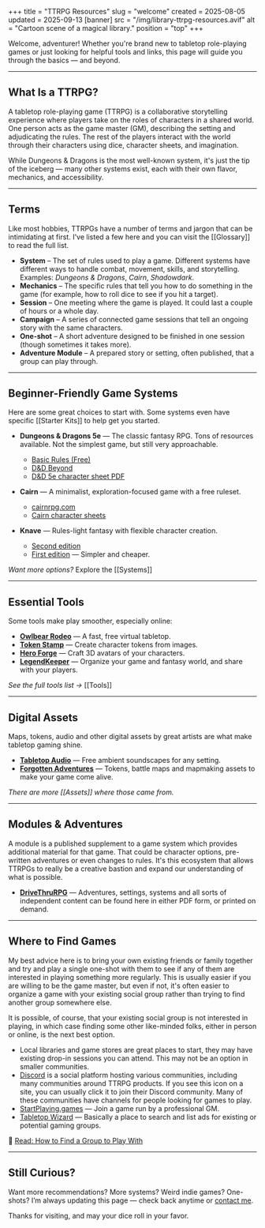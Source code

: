+++
title = "TTRPG Resources"
slug = "welcome"
created = 2025-08-05
updated = 2025-09-13
[banner]
src = "/img/library-ttrpg-resources.avif"
alt = "Cartoon scene of a magical library."
position = "top"
+++

Welcome, adventurer! Whether you're brand new to tabletop role-playing games or just looking for helpful tools and links, this page will guide you through the basics — and beyond.

---

## What Is a TTRPG?

A tabletop role-playing game (TTRPG) is a collaborative storytelling experience where players take on the roles of characters in a shared world. One person acts as the game master (GM), describing the setting and adjudicating the rules. The rest of the players interact with the world through their characters using dice, character sheets, and imagination.

While Dungeons & Dragons is the most well-known system, it's just the tip of the iceberg — many other systems exist, each with their own flavor, mechanics, and accessibility.

---

## Terms

Like most hobbies, TTRPGs have a number of terms and jargon that can be intimidating at first. I've listed a few here and you can visit the [[Glossary]] to read the full list.

- **System** – The set of rules used to play a game. Different systems have different ways to handle combat, movement, skills, and storytelling. Examples: _Dungeons & Dragons_, _Cairn_, _Shadowdark_.
- **Mechanics** – The specific rules that tell you how to do something in the game (for example, how to roll dice to see if you hit a target).
- **Session** – One meeting where the game is played. It could last a couple of hours or a whole day.
- **Campaign** – A series of connected game sessions that tell an ongoing story with the same characters.
- **One-shot** – A short adventure designed to be finished in one session (though sometimes it takes more).
- **Adventure Module** – A prepared story or setting, often published, that a group can play through.

---

## Beginner-Friendly Game Systems

Here are some great choices to start with. Some systems even have specific [[Starter Kits]] to help get you started.

- **Dungeons & Dragons 5e** — The classic fantasy RPG. Tons of resources available. Not the simplest game, but still very approachable.
  - [Basic Rules (Free)](https://dnd.wizards.com/what-is-dnd/basic-rules)
  - [D&D Beyond](https://www.dndbeyond.com/)
  - [D&D 5e character sheet PDF](https://media.wizards.com/2016/dnd/downloads/5E_CharacterSheet_Fillable.pdf)

- **Cairn** — A minimalist, exploration-focused game with a free ruleset.
  - [cairnrpg.com](https://cairnrpg.com/)
  - [Cairn character sheets](https://drive.google.com/drive/folders/1MSkKBpBXviYhABAzeSoPWZ4nHkGg6Xlf)

- **Knave** — Rules-light fantasy with flexible character creation.
  - [Second edition](https://questingblog.com/knave-2e/)
  - [First edition](https://questingblog.com/knave/) — Simpler and cheaper.

_Want more options?_ Explore the [[Systems]]

---

## Essential Tools

Some tools make play smoother, especially online:

- **[Owlbear Rodeo](https://owlbear.rodeo)** — A fast, free virtual tabletop.
- **[Token Stamp](https://rolladvantage.com/tokenstamp/)** — Create character tokens from images.
- **[Hero Forge](https://heroforge.com)** — Craft 3D avatars of your characters.
- **[LegendKeeper](https://legendkeeper.com)** — Organize your game and fantasy world, and share with your players.


_See the full tools list →_ [[Tools]]

---

## Digital Assets

Maps, tokens, audio and other digital assets by great artists are what make tabletop gaming shine.

- **[Tabletop Audio](https://tabletopaudio.com/)** — Free ambient soundscapes for any setting.
- **[Forgotten Adventures](https://www.forgotten-adventures.net/)** — Tokens, battle maps and mapmaking assets to make your game come alive.


_There are more [[Assets]] where those came from._

---

## Modules & Adventures

A module is a published supplement to a game system which provides additional material for that game. That could be character options, pre-written adventures or even changes to rules. It's this ecosystem that allows TTRPGs to really be a creative bastion and expand our understanding of what is possible.

- **[DriveThruRPG](https://www.drivethrurpg.com/)** — Adventures, settings, systems and all sorts of independent content can be found here in either PDF form, or printed on demand.

---

## Where to Find Games

My best advice here is to bring your own existing friends or family together and try and play a single one-shot with them to see if any of them are interested in playing something more regularly. This is usually easier if you are willing to be the game master, but even if not, it's often easier to organize a game with your existing social group rather than trying to find another group somewhere else.

It is possible, of course, that your existing social group is not interested in playing, in which case finding some other like-minded folks, either in person or online, is the next best option.

- Local libraries and game stores are great places to start, they may have existing drop-in sessions you can attend. This may not be an option in smaller communities.
- [Discord](https://discord.com) is a social platform hosting various communities, including many communities around TTRPG products. If you see this icon <Icon icon="discord" class="text-discord size-5" /> on a site, you can usually click it to join their Discord community. Many of these communities have channels for people looking for games to play.
- [StartPlaying.games](https://startplaying.games) — Join a game run by a professional GM.
- [Tabletop Wizard](https://www.rpgtablefinder.com/) — Basically a place to search and list ads for existing or potential gaming groups.


📖 [Read: How to Find a Group to Play With](/post/getting-started-with-ttrpgs)

---

## Still Curious?

Want more recommendations? More systems? Weird indie games? One-shots?
I’m always updating this page — check back anytime or [contact me](mailto:colin@ttrpg.tools).

Thanks for visiting, and may your dice roll in your favor.

